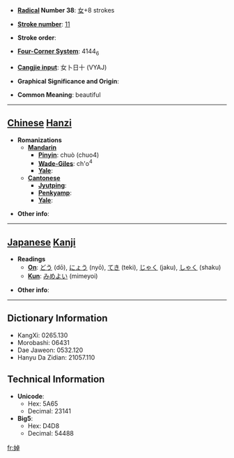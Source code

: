 * '''[[Wiktionary:Chinese radical index| Radical]] Number 38''': [[Wiktionary:Chinese radical index 女|女]]+8 strokes

* '''[[Wiktionary:Chinese total strokes index|Stroke number]]''': [[Wiktionary:Chinese total strokes index 11|11]]

* '''Stroke order''': 

* '''[[Wiktionary:Chinese four corner index|Four-Corner System]]''': 4144<sub>6</sub>

* '''[[Wiktionary:Chinese Cangjie index|Cangjie input]]''': 女卜日十 (VYAJ)

* '''Graphical Significance and Origin''': 

* '''Common Meaning''': beautiful

----

== [[Chinese]] [[Hanzi]] ==

* '''Romanizations'''
** '''[[Mandarin]]'''
*** '''[[Pinyin]]''': chuò (chuo4)
*** '''[[Wade-Giles]]''': ch'o<sup>4</sup>
*** '''[[Yale]]''': 
** '''[[Cantonese]]'''
*** '''[[Jyutping]]''':
*** '''[[Penkyamp]]''': 
*** '''[[Yale]]''': 

* '''Other info''': 

----

== [[Japanese]] [[Kanji]] ==

* '''Readings'''
** '''[[On]]''': [[どう]] (dō), [[にょう]] (nyō), [[てき]] (teki), [[じゃく]] (jaku), [[しゃく]] (shaku)
** '''[[Kun]]''': [[みめよい]] (mimeyoi)

* '''Other info''':  

----

== Dictionary Information ==

* KangXi: 0265.130
* Morobashi: 06431
* Dae Jaweon: 0532.120
* Hanyu Da Zidian: 21057.110

== Technical Information ==

* '''Unicode''':
** Hex: 5A65
** Decimal: 23141
* '''Big5''':
** Hex: D4D8
** Decimal: 54488

[[fr:婥]]